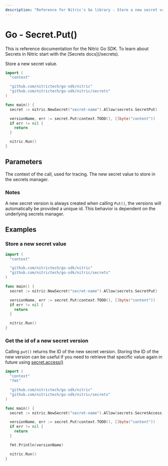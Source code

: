 ```yaml
---
description: "Reference for Nitric's Go library - Store a new secret value"
---
```


# Go - Secret.Put()

<Note>
  This is reference documentation for the Nitric Go SDK. To learn about Secrets
  in Nitric start with the [Secrets docs](/secrets).
</Note>

Store a new secret value.

```go
import (
  "context"

  "github.com/nitrictech/go-sdk/nitric"
  "github.com/nitrictech/go-sdk/nitric/secrets"
)

func main() {
  secret := nitric.NewSecret("secret-name").Allow(secrets.SecretPut)

  versionName, err := secret.Put(context.TODO(), []byte("content"))
  if err != nil {
    return
  }

  nitric.Run()
}
```

## Parameters

<Properties>
  <Property name="ctx" required type="context">
    The context of the call, used for tracing.
  </Property>
  <Property name="secret" required type="[]byte">
    The new secret value to store in the secrets manager.
  </Property>
</Properties>

### Notes

A new secret version is always created when calling `Put()`, the versions will automatically be provided a unique id. This behavior is dependent on the underlying secrets manager.

## Examples

### Store a new secret value

```go
import (
  "context"

  "github.com/nitrictech/go-sdk/nitric"
  "github.com/nitrictech/go-sdk/nitric/secrets"
)

func main() {
  secret := nitric.NewSecret("secret-name").Allow(secrets.SecretPut)

  versionName, err := secret.Put(context.TODO(), []byte("content"))
  if err != nil {
    return
  }

  nitric.Run()
}
```

### Get the id of a new secret version

Calling `put()` returns the ID of the new secret version. Storing the ID of the new version can be useful if you need to retrieve that specific value again in future using [secret.access()](./secret-access)

```go
import (
  "context"
  "fmt"

  "github.com/nitrictech/go-sdk/nitric"
  "github.com/nitrictech/go-sdk/nitric/secrets"
)

func main() {
  secret := nitric.NewSecret("secret-name").Allow(secrets.SecretAccess)

  versionName, err := secret.Put(context.TODO(), []byte("content"))
  if err != nil {
    return
  }

  fmt.Println(versionName)

  nitric.Run()
}
```
